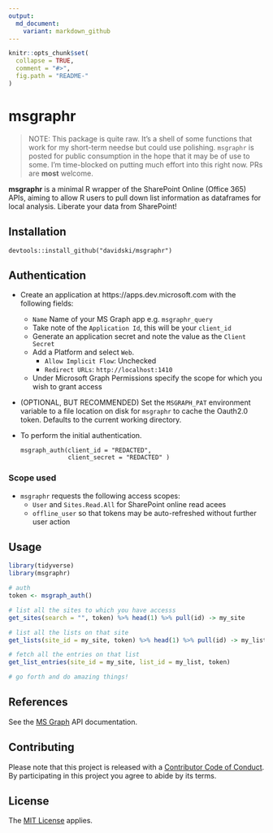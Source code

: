 ```yaml
---
output:
  md_document:
    variant: markdown_github
---
```


<!-- README.md is generated from README.Rmd. Please edit that file -->

```r
knitr::opts_chunk$set(
  collapse = TRUE,
  comment = "#>",
  fig.path = "README-"
)
```

# msgraphr

> NOTE: This package is quite raw. It's a shell of some functions that work for 
my short-term needse but could use polishing. `msgraphr` is posted for public 
consumption in the hope that it may be of use to some. I'm time-blocked on 
putting much effort into this right now. PRs are **most** welcome.

**msgraphr** is a minimal R wrapper of the SharePoint Online (Office 365) 
APIs, aiming to allow R users to pull down list information as dataframes for 
local analysis. Liberate your data from SharePoint!

## Installation


`devtools::install_github("davidski/msgraphr")`

## Authentication

* Create an application at https://apps.dev.microsoft.com with the following fields:
  + `Name` Name of your MS Graph app e.g. `msgraphr_query`
  + Take note of the `Application Id`, this will be your `client_id`
  + Generate an application secret and note the value as the `Client Secret`
  + Add a Platform and select `Web`.
    + `Allow Implicit Flow`: Unchecked
    + `Redirect URLs`: `http://localhost:1410`
  + Under Microsoft Graph Permissions specify the scope for which you wish to grant access
  
* (OPTIONAL, BUT RECOMMENDED) Set the `MSGRAPH_PAT` environment variable to a 
  file location on disk for `msgraphr` to cache the Oauth2.0 token. Defaults 
  to the current working directory.

* To perform the initial authentication.
  ```
  msgraph_auth(client_id = "REDACTED", 
               client_secret = "REDACTED" )
  ```
  
### Scope used

* `msgraphr` requests the following access scopes:
  + `User` and `Sites.Read.All` for SharePoint online read acees
  + `offline_user` so that tokens may be auto-refreshed without further user action

## Usage

```r
library(tidyverse)
library(msgraphr)

# auth
token <- msgraph_auth()

# list all the sites to which you have accesss
get_sites(search = "", token) %>% head(1) %>% pull(id) -> my_site

# list all the lists on that site
get_lists(site_id = my_site, token) %>% head(1) %>% pull(id) -> my_list

# fetch all the entries on that list
get_list_entries(site_id = my_site, list_id = my_list, token)

# go forth and do amazing things!
```

## References

See the [MS Graph](https://developer.microsoft.com/en-us/graph/docs/concepts/overview) API documentation.

## Contributing

Please note that this project is released with a [Contributor Code of Conduct](CONDUCT.md). By participating in this project you agree to abide by its terms.

## License

The [MIT License](LICENSE) applies.
